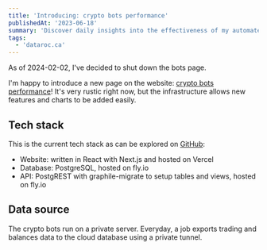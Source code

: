 ```yaml
---
title: 'Introducing: crypto bots performance'
publishedAt: '2023-06-18'
summary: 'Discover daily insights into the effectiveness of my automated cryptocurrency bots and stay informed with their latest performance updates.'
tags: 
  - 'dataroc.ca'
---
```



<Callout emoji="😔">
As of 2024-02-02, I've decided to shut down the bots page.
</Callout>

I'm happy to introduce a new page on the website: [crypto bots performance](/)!
It's very rustic right now, but the infrastructure allows new features and charts to be added easily.

## Tech stack

This is the current tech stack as can be explored on [GitHub](https://github.com/dataroche/dataroc.ca):

- Website: written in React with Next.js and hosted on Vercel
- Database: PostgreSQL, hosted on fly.io
- API: PostgREST with graphile-migrate to setup tables and views, hosted on fly.io

## Data source

The crypto bots run on a private server.
Everyday, a job exports trading and balances data to the cloud database using a private tunnel.
